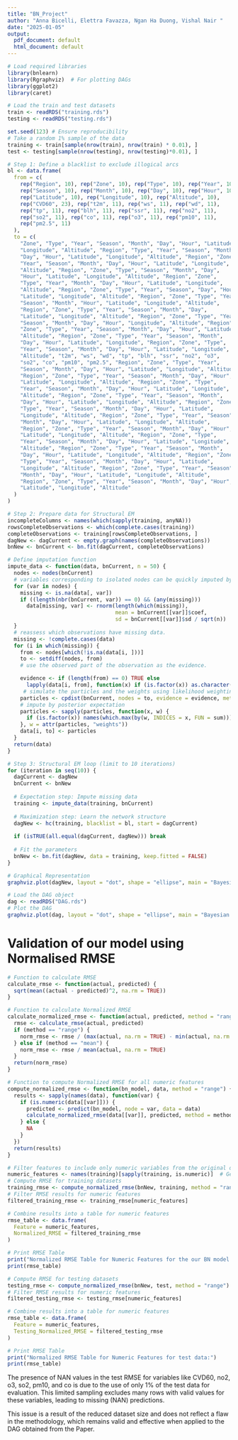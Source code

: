 ```yaml
---
title: "BN_Project"
author: "Anna Bicelli, Elettra Favazza, Ngan Ha Duong, Vishal Nair "
date: "2025-01-05"
output:
  pdf_document: default
  html_document: default
---
```


```r
# Load required libraries
library(bnlearn)
library(Rgraphviz)  # For plotting DAGs
library(ggplot2)
library(caret)

```

```r
# Load the train and test datasets
train <- readRDS("training.rds")
testing <- readRDS("testing.rds")
```

```r
set.seed(123) # Ensure reproducibility
# Take a random 1% sample of the data
training <- train[sample(nrow(train), nrow(train) * 0.01), ]
test <- testing[sample(nrow(testing), nrow(testing)*0.01), ]


```

```r
# Step 1: Define a blacklist to exclude illogical arcs
bl <- data.frame(
  from = c(
    rep("Region", 10), rep("Zone", 10), rep("Type", 10), rep("Year", 10),
    rep("Season", 10), rep("Month", 10), rep("Day", 10), rep("Hour", 10),
    rep("Latitude", 10), rep("Longitude", 10), rep("Altitude", 10),
    rep("CVD60", 23), rep("t2m", 11), rep("ws", 11), rep("wd", 11),
    rep("tp", 11), rep("blh", 11), rep("ssr", 11), rep("no2", 11),
    rep("so2", 11), rep("co", 11), rep("o3", 11), rep("pm10", 11),
    rep("pm2.5", 11)
  ),
  to = c(
    "Zone", "Type", "Year", "Season", "Month", "Day", "Hour", "Latitude",
    "Longitude", "Altitude", "Region", "Type", "Year", "Season", "Month",
    "Day", "Hour", "Latitude", "Longitude", "Altitude", "Region", "Zone",
    "Year", "Season", "Month", "Day", "Hour", "Latitude", "Longitude",
    "Altitude", "Region", "Zone", "Type", "Season", "Month", "Day",
    "Hour", "Latitude", "Longitude", "Altitude", "Region", "Zone",
    "Type", "Year", "Month", "Day", "Hour", "Latitude", "Longitude",
    "Altitude", "Region", "Zone", "Type", "Year", "Season", "Day", "Hour",
    "Latitude", "Longitude", "Altitude", "Region", "Zone", "Type", "Year",
    "Season", "Month", "Hour", "Latitude", "Longitude", "Altitude",
    "Region", "Zone", "Type", "Year", "Season", "Month", "Day",
    "Latitude", "Longitude", "Altitude", "Region", "Zone", "Type", "Year",
    "Season", "Month", "Day", "Hour", "Longitude", "Altitude", "Region",
    "Zone", "Type", "Year", "Season", "Month", "Day", "Hour", "Latitude",
    "Altitude", "Region", "Zone", "Type", "Year", "Season", "Month",
    "Day", "Hour", "Latitude", "Longitude", "Region", "Zone", "Type",
    "Year", "Season", "Month", "Day", "Hour", "Latitude", "Longitude",
    "Altitude", "t2m", "ws", "wd", "tp", "blh", "ssr", "no2", "o3",
    "so2", "co", "pm10", "pm2.5", "Region", "Zone", "Type", "Year",
    "Season", "Month", "Day", "Hour", "Latitude", "Longitude", "Altitude",
    "Region", "Zone", "Type", "Year", "Season", "Month", "Day", "Hour",
    "Latitude", "Longitude", "Altitude", "Region", "Zone", "Type",
    "Year", "Season", "Month", "Day", "Hour", "Latitude", "Longitude",
    "Altitude", "Region", "Zone", "Type", "Year", "Season", "Month",
    "Day", "Hour", "Latitude", "Longitude", "Altitude", "Region", "Zone",
    "Type", "Year", "Season", "Month", "Day", "Hour", "Latitude",
    "Longitude", "Altitude", "Region", "Zone", "Type", "Year", "Season",
    "Month", "Day", "Hour", "Latitude", "Longitude", "Altitude",
    "Region", "Zone", "Type", "Year", "Season", "Month", "Day", "Hour",
    "Latitude", "Longitude", "Altitude", "Region", "Zone", "Type",
    "Year", "Season", "Month", "Day", "Hour", "Latitude", "Longitude",
    "Altitude", "Region", "Zone", "Type", "Year", "Season", "Month",
    "Day", "Hour", "Latitude", "Longitude", "Altitude", "Region", "Zone",
    "Type", "Year", "Season", "Month", "Day", "Hour", "Latitude",
    "Longitude", "Altitude", "Region", "Zone", "Type", "Year", "Season",
    "Month", "Day", "Hour", "Latitude", "Longitude", "Altitude",
    "Region", "Zone", "Type", "Year", "Season", "Month", "Day", "Hour",
    "Latitude", "Longitude", "Altitude"
  )
)
```

```r
# Step 2: Prepare data for Structural EM
incompleteColumns <- names(which(sapply(training, anyNA)))
rowsCompleteObservations <- which(complete.cases(training))
completeObservations <- training[rowsCompleteObservations, ]
dagNew <- dagCurrent <- empty.graph(names(completeObservations))
bnNew <- bnCurrent <- bn.fit(dagCurrent, completeObservations)

```

```r
# Define imputation function
impute_data <- function(data, bnCurrent, n = 50) {
  nodes <- nodes(bnCurrent)
  # variables corresponding to isolated nodes can be quickly imputed by their expectations.
  for (var in nodes) {
    missing <- is.na(data[, var])
    if ((length(nbr(bnCurrent, var)) == 0) && (any(missing)))
      data[missing, var] <- rnorm(length(which(missing)),
                                  mean = bnCurrent[[var]]$coef,
                                  sd = bnCurrent[[var]]$sd / sqrt(n))
  }
  # reassess which observations have missing data.
  missing <- !complete.cases(data)
  for (i in which(missing)) {
    from <- nodes[which(!is.na(data[i, ]))]
    to <- setdiff(nodes, from)
    # use the observed part of the observation as the evidence.

    evidence <- if (length(from) == 0) TRUE else 
      lapply(data[i, from], function(x) if (is.factor(x)) as.character(x) else x)
     # simulate the particles and the weights using likelihood weighting.
    particles <- cpdist(bnCurrent, nodes = to, evidence = evidence, method = "lw", n = n)
    # impute by posterior expectation
    particles <- sapply(particles, function(x, w) {
      if (is.factor(x)) names(which.max(by(w, INDICES = x, FUN = sum))) else weighted.mean(x, w)
    }, w = attr(particles, "weights"))
    data[i, to] <- particles
  }
  return(data)
}

```

```r
# Step 3: Structural EM loop (limit to 10 iterations)
for (iteration in seq(10)) {
  dagCurrent <- dagNew
  bnCurrent <- bnNew
  
  # Expectation step: Impute missing data
  training <- impute_data(training, bnCurrent)
  
  # Maximization step: Learn the network structure
  dagNew <- hc(training, blacklist = bl, start = dagCurrent)
  
  if (isTRUE(all.equal(dagCurrent, dagNew))) break
  
  # Fit the parameters
  bnNew <- bn.fit(dagNew, data = training, keep.fitted = FALSE)
}

```

```r
# Graphical Representation
graphviz.plot(dagNew, layout = "dot", shape = "ellipse", main = "Bayesian Network DAG using 1% of Data")

```

```r
# Load the DAG object
dag <- readRDS("DAG.rds")
# Plot the DAG
graphviz.plot(dag, layout = "dot", shape = "ellipse", main = "Bayesian Network DAG from the Paper")
```

# Validation of our model using Normalised RMSE

```r


# Function to calculate RMSE
calculate_rmse <- function(actual, predicted) {
  sqrt(mean((actual - predicted)^2, na.rm = TRUE))
}

# Function to calculate Normalized RMSE
calculate_normalized_rmse <- function(actual, predicted, method = "range") {
  rmse <- calculate_rmse(actual, predicted)
  if (method == "range") {
    norm_rmse <- rmse / (max(actual, na.rm = TRUE) - min(actual, na.rm = TRUE))
  } else if (method == "mean") {
    norm_rmse <- rmse / mean(actual, na.rm = TRUE)
  }
  return(norm_rmse)
}

# Function to compute Normalized RMSE for all numeric features
compute_normalized_rmse <- function(bn_model, data, method = "range") {
  results <- sapply(names(data), function(var) {
    if (is.numeric(data[[var]])) {
      predicted <- predict(bn_model, node = var, data = data)
      calculate_normalized_rmse(data[[var]], predicted, method = method)
    } else {
      NA
    }
  })
  return(results)
}

# Filter features to include only numeric variables from the original dataset
numeric_features <- names(training)[sapply(training, is.numeric)]  # Get numeric features only
# Compute RMSE for training datasets
training_rmse <- compute_normalized_rmse(bnNew, training, method = "range")
# Filter RMSE results for numeric features
filtered_training_rmse <- training_rmse[numeric_features]

# Combine results into a table for numeric features
rmse_table <- data.frame(
  Feature = numeric_features,
  Normalized_RMSE = filtered_training_rmse
)

# Print RMSE Table
print("Normalized RMSE Table for Numeric Features for the our BN model:")
print(rmse_table)


```

```r
# Compute RMSE for testing datasets
testing_rmse <- compute_normalized_rmse(bnNew, test, method = "range")
# Filter RMSE results for numeric features
filtered_testing_rmse <- testing_rmse[numeric_features]

# Combine results into a table for numeric features
rmse_table <- data.frame(
  Feature = numeric_features,
  Testing_Normalized_RMSE = filtered_testing_rmse
)

# Print RMSE Table
print("Normalized RMSE Table for Numeric Features for test data:")
print(rmse_table)
```

The presence of NAN values in the test RMSE for variables like CVD60, no2, o3, so2, pm10, and co is due to the use of only 1% of the test data for evaluation. This limited sampling excludes many rows with valid values for these variables, leading to missing (NAN) predictions.

This issue is a result of the reduced dataset size and does not reflect a flaw in the methodology, which remains valid and effective when applied to the DAG obtained from the Paper.
